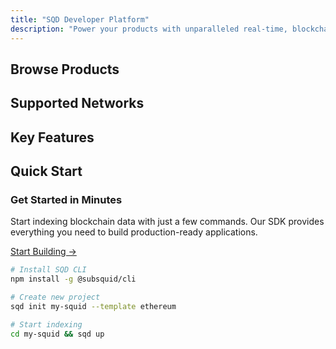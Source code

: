 ```yaml
---
title: "SQD Developer Platform"
description: "Power your products with unparalleled real-time, blockchain indexing and Q&A capabilities."
---
```



<HeroSection />

## Browse Products

<ProductsGrid />

## Supported Networks

<NetworksSection />

## Key Features

<FeaturesGrid />

## Quick Start

<div style={{
  background: 'var(--background-secondary)',
  border: '1px solid var(--border-primary)',
  borderRadius: '12px',
  padding: '32px',
  marginTop: '48px'
}}>

<div style={{
  display: 'grid',
  gridTemplateColumns: '1fr 2fr',
  gap: '32px',
  alignItems: 'center'
}}>

<div>
  <h3 style={{ fontSize: '24px', fontWeight: '700', marginBottom: '16px' }}>Get Started in Minutes</h3>
  <p style={{ color: 'var(--text-secondary)', marginBottom: '24px' }}>
    Start indexing blockchain data with just a few commands. Our SDK provides everything you need to build production-ready applications.
  </p>
  <a href="/sdk/how-to-start" style={{
    display: 'inline-flex',
    alignItems: 'center',
    gap: '8px',
    padding: '12px 24px',
    background: 'var(--primary)',
    color: 'white',
    fontWeight: '600',
    borderRadius: '8px',
    textDecoration: 'none'
  }}>
    Start Building →
  </a>
</div>

<div style={{
  background: '#1a1a1a',
  borderRadius: '8px',
  padding: '20px',
  overflow: 'hidden'
}}>

```bash
# Install SQD CLI
npm install -g @subsquid/cli

# Create new project
sqd init my-squid --template ethereum

# Start indexing
cd my-squid && sqd up
```

</div>

</div>

</div>
